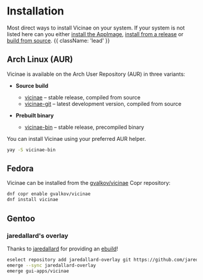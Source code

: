 # Installation

Most direct ways to install Vicinae on your system. If your system is not listed here can you either [install the AppImage](/appimage-install), [install from a release](/release-install) or [build from source](/build). {{ className: 'lead' }}

## Arch Linux (AUR)

Vicinae is available on the Arch User Repository (AUR) in three variants:

- **Source build**
  - [vicinae](https://aur.archlinux.org/packages/vicinae) – stable release, compiled from source
  - [vicinae-git](https://aur.archlinux.org/packages/vicinae-git) – latest development version, compiled from source

- **Prebuilt binary**
  - [vicinae-bin](https://aur.archlinux.org/packages/vicinae-bin) – stable release, precompiled binary

You can install Vicinae using your preferred AUR helper.

```bash
yay -S vicinae-bin
```

## Fedora

Vicinae can be installed from the [gvalkov/vicinae](https://copr.fedorainfracloud.org/coprs/gvalkov/vicinae/) Copr repository:

```bash
dnf copr enable gvalkov/vicinae
dnf install vicinae
```

## Gentoo

### jaredallard's overlay

Thanks to [jaredallard](https://github.com/jaredallard) for providing an [ebuild](https://github.com/jaredallard/overlay/tree/main/gui-apps/vicinae)!

```bash
eselect repository add jaredallard-overlay git https://github.com/jaredallard/overlay.git
emerge --sync jaredallard-overlay
emerge gui-apps/vicinae
```
